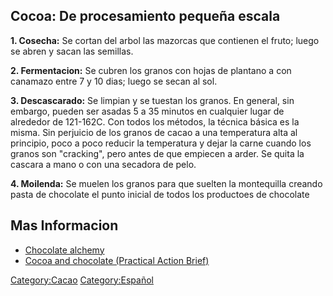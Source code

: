 ==Cocoa: De procesamiento pequeña escala==

'''1. Cosecha:''' Se cortan del arbol las mazorcas que contienen el fruto; luego se abren y sacan las semillas.

'''2. Fermentacion:''' Se cubren los granos con hojas de plantano a con canamazo entre 7 y 10 dias; luego se secan al sol. 

'''3. Descascarado:''' Se limpian y se tuestan los granos. En general, sin embargo, pueden ser asadas 5 a 35 minutos en cualquier lugar de alrededor de 121-162C. Con todos los métodos, la técnica básica es la misma. Sin perjuicio de los granos de cacao a una temperatura alta al principio, poco a poco reducir la temperatura y dejar la carne cuando los granos son "cracking", pero antes de que empiecen a arder.
Se quita la cascara a mano o con una secadora de pelo.

'''4. Moilenda:''' Se muelen los granos para que suelten la montequilla creando pasta de chocolate el punto inicial de todos los productoes de chocolate

==Mas Informacion==
*[http://www.chocolatealchemy.com/index.php Chocolate alchemy]
*[[Cocoa and chocolate (Practical Action Brief)]]

[[Category:Cacao]]
[[Category:Español]]